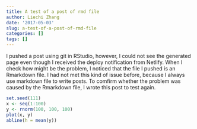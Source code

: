 ```yaml
---
title: A test of a post of rmd file
author: Liechi Zhang
date: '2017-05-03'
slug: a-test-of-a-post-of-rmd-file
categories: []
tags: []
---
```


I pushed a post using git in RStudio, however, I could not see the generated page even though I received the deploy notification from Netlify. When I check how might be the problem, I noticed that the file I pushed is an Rmarkdown file. I had not met this kind of issue before, because I always use markdown file to write posts. To comfirm whether the problem was caused by the Rmarkdown file, I wrote this post to test again.

```r
set.seed(111)
x <- seq(1:100)
y <- rnorm(100, 100, 100)
plot(x, y)
abline(h = mean(y))
```
